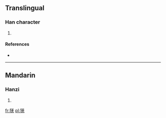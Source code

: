 ==Translingual==

===Han character===
{{Han char|rn=94|rad=犬|as=08|sn=11|four=|canj=大竹廿土山 (KHTGU), 大竹廿手山 (KHTQU)}}

# {{defn|Han|sort=犬08}}

====References====
* {{Han ref|kx=0713.050|dkj=20477|hdz=21354.130|uh=7310|ud=29456}}

----

==Mandarin==

===Hanzi===
{{cmn-hanzi|pin=[[qiāng]] ([[qiang1]])|wg=ch'iang<sup>1</sup>}}

# {{defn|lang=cmn|sort=犬08}}

[[fr:猐]]
[[pl:猐]]
